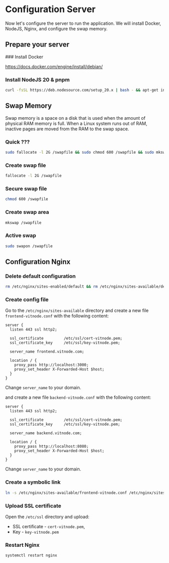 
# Configuration Server

Now let's configure the server to run the application. We will install Docker, NodeJS, Nginx, and configure the swap memory.

## Prepare your server

<Steps>
### Install Docker

https://docs.docker.com/engine/install/debian/

### Install NodeJS 20 & pnpm

```bash
curl -fsSL https://deb.nodesource.com/setup_20.x | bash - && apt-get install -y nodejs && npm i pnpm -g
```

</Steps>

## Swap Memory

Swap memory is a space on a disk that is used when the amount of physical RAM memory is full. When a Linux system runs out of RAM, inactive pages are moved from the RAM to the swap space.

<Steps>

### Quick ???

```bash
sudo fallocate -l 2G /swapfile && sudo chmod 600 /swapfile && sudo mkswap /swapfile && sudo swapon /swapfile
```

### Create swap file

```bash
fallocate -l 2G /swapfile
```

### Secure swap file

```bash
chmod 600 /swapfile
```

### Create swap area

```bash
mkswap /swapfile
```

### Active swap

```bash
sudo swapon /swapfile
```

</Steps>

## Configuration Nginx

<Steps>

### Delete default configuration

```bash
rm /etc/nginx/sites-enabled/default && rm /etc/nginx/sites-available/default
```

### Create config file

Go to the `/etc/nginx/sites-available` directory and create a new file `frontend-vitnode.conf` with the following content:

```nginx {8}
server {
  listen 443 ssl http2;

  ssl_certificate         /etc/ssl/cert-vitnode.pem;
  ssl_certificate_key     /etc/ssl/key-vitnode.pem;

  server_name frontend.vitnode.com;

  location / {
    proxy_pass http://localhost:3000;
    proxy_set_header X-Forwarded-Host $host;
  }
}
```

Change `server_name` to your domain.

and create a new file `backend-vitnode.conf` with the following content:

```nginx {8}
server {
  listen 443 ssl http2;

  ssl_certificate         /etc/ssl/cert-vitnode.pem;
  ssl_certificate_key     /etc/ssl/key-vitnode.pem;

  server_name backend.vitnode.com;

  location / {
    proxy_pass http://localhost:8080;
    proxy_set_header X-Forwarded-Host $host;
  }
}
```

Change `server_name` to your domain.

### Create a symbolic link

```bash
ln -s /etc/nginx/sites-available/frontend-vitnode.conf /etc/nginx/sites-enabled/ && ln -s /etc/nginx/sites-available/backend-vitnode.conf /etc/nginx/sites-enabled/
```

### Upload SSL certificate

Open the `/etc/ssl` directory and upload:

- SSL certificate - `cert-vitnode.pem`,
- Key - `key-vitnode.pem`

### Restart Nginx

```bash
systemctl restart nginx
```

</Steps>
